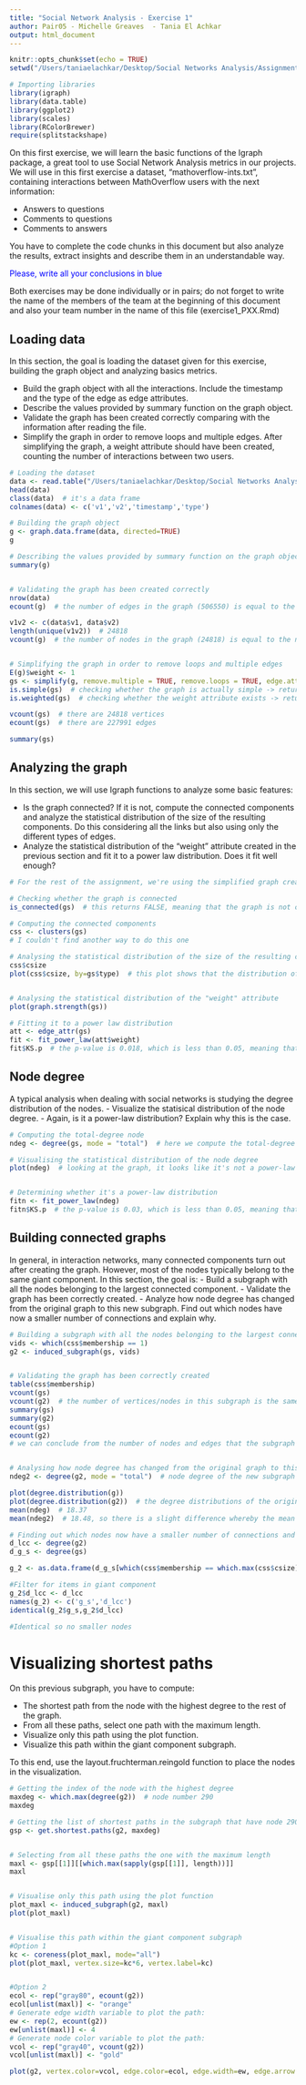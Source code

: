 ```yaml
---
title: "Social Network Analysis - Exercise 1"
author: Pair05 - Michelle Greaves  - Tania El Achkar
output: html_document
---
```


```r
knitr::opts_chunk$set(echo = TRUE)
setwd("/Users/taniaelachkar/Desktop/Social Networks Analysis/Assignment 1")

# Importing libraries
library(igraph)
library(data.table)
library(ggplot2)
library(scales)
library(RColorBrewer)
require(splitstackshape)
```

On this first exercise, we will learn the basic functions of the Igraph package, a great tool to use Social Network Analysis metrics in our projects. We will use in this first exercise a dataset, "mathoverflow-ints.txt", containing interactions between MathOverflow users with the next information:

- Answers to questions
- Comments to questions
- Comments to answers

You have to complete the code chunks in this document but also analyze the results, extract insights and describe them in an understandable way.

<span style="color:blue">Please, write all your conclusions in blue</span>

Both exercises may be done individually or in pairs; do not forget to write the name of the members of the team at the beginning of this document and also your team number in the name of this file (exercise1_PXX.Rmd)

## Loading data

In this section, the goal is loading the dataset given for this exercise, building the graph object and analyzing basics metrics.

- Build the graph object with all the interactions. Include the timestamp and the type of the edge as edge attributes.
- Describe the values provided by summary function on the graph object.
- Validate the graph has been created correctly comparing with the information after reading the file.
- Simplify the graph in order to remove loops and multiple edges. After simplifying the graph, a weight attribute should have been created, counting the number of interactions between two users.

```r
# Loading the dataset
data <- read.table("/Users/taniaelachkar/Desktop/Social Networks Analysis/Assignment 1/mathoverflow-ints.txt")
head(data)
class(data)  # it's a data frame
colnames(data) <- c('v1','v2','timestamp','type')

# Building the graph object
g <- graph.data.frame(data, directed=TRUE)
g

# Describing the values provided by summary function on the graph object 
summary(g)


# Validating the graph has been created correctly
nrow(data)
ecount(g)  # the number of edges in the graph (506550) is equal to the number of observations in the dataset

v1v2 <- c(data$v1, data$v2)
length(unique(v1v2))  # 24818
vcount(g)  # the number of nodes in the graph (24818) is equal to the number of unique values between v1 and v2, implying that the information is the same and that the graph has been created correctly


# Simplifying the graph in order to remove loops and multiple edges
E(g)$weight <- 1
gs <- simplify(g, remove.multiple = TRUE, remove.loops = TRUE, edge.attr.comb=list(weight="sum"))
is.simple(gs)  # checking whether the graph is actually simple -> returns TRUE
is.weighted(gs)  # checking whether the weight attribute exists -> returns TRUE

vcount(gs)  # there are 24818 vertices
ecount(gs)  # there are 227991 edges

summary(gs)
```

## Analyzing the graph

In this section, we will use Igraph functions to analyze some basic features:

- Is the graph connected? If it is not, compute the connected components and analyze the statistical distribution of the size of the resulting components. Do this considering all the links but also using only the different types of edges. 
- Analyze the statistical distribution of the "weight" attribute created in the previous section and fit it to a power law distribution. Does it fit well enough? 

```r
# For the rest of the assignment, we're using the simplified graph created above

# Checking whether the graph is connected
is_connected(gs)  # this returns FALSE, meaning that the graph is not connected

# Computing the connected components 
css <- clusters(gs)
# I couldn't find another way to do this one

# Analysing the statistical distribution of the size of the resulting components
css$csize
plot(css$csize, by=gs$type)  # this plot shows that the distribution of the size of the components is not normally distributed. In fact, one cluster has a size of 24668 nodes, while the other clusters have a size ranging from 1 to 3 nodes and don't appear distinctly from zero on the plot because they're very close to zero, especially compared to the value of 24668 that significantly increases the scale of the graph


# Analysing the statistical distribution of the "weight" attribute
plot(graph.strength(gs))  

# Fitting it to a power law distribution
att <- edge_attr(gs)
fit <- fit_power_law(att$weight)
fit$KS.p  # the p-value is 0.018, which is less than 0.05, meaning that we reject the test hypothesis that the original data could have been drawn from the fitted power-law distribution. Therefore no, it doesn't fit well enough because it didn't come from a power-law distribution, which we can confirm by looking at the graph of the weight attribute 
```


## Node degree

A typical analysis when dealing with social networks is studying the degree distribution of the nodes.
- Visualize the statisical distribution of the node degree.
- Again, is it a power-law distribution? Explain why this is the case.

```r
# Computing the total-degree node
ndeg <- degree(gs, mode = "total")  # here we compute the total-degree node of the full graph (not the simplified one) because it includes the values of in-degree and out-degree nodes. 

# Visualising the statistical distribution of the node degree
plot(ndeg)  # looking at the graph, it looks like it's not a power-law distribution


# Determining whether it's a power-law distribution
fitn <- fit_power_law(ndeg)
fitn$KS.p  # the p-value is 0.03, which is less than 0.05, meaning that we don't accept the test hypothesis that the original data could have been drawn from the fitted power-law distribution. Therefore no, it doesn't fit well enough because it came from a power-law distribution, which we can confirm by looking at the above graph
```

## Building connected graphs

In general, in interaction networks, many connected components turn out after creating the graph. However, most of the nodes typically belong to the same giant component. In this section, the goal is:
- Build a subgraph with all the nodes belonging to the largest connected component.
- Validate the graph has been correctly created.
- Analyze how node degree has changed from the original graph to this new subgraph. Find out which nodes have now a smaller number of connections and explain why.


```r
# Building a subgraph with all the nodes belonging to the largest connected component 
vids <- which(css$membership == 1)
g2 <- induced_subgraph(gs, vids)


# Validating the graph has been correctly created
table(css$membership)
vcount(gs)
vcount(g2)  # the number of vertices/nodes in this subgraph is the same as the greatest number of nodes in one component of the main graph
summary(gs)
summary(g2)
ecount(gs)
ecount(g2)
# we can conclude from the number of nodes and edges that the subgraph has been correctly created 


# Analysing how node degree has changed from the original graph to this new subgraph
ndeg2 <- degree(g2, mode = "total")  # node degree of the new subgraph

plot(degree.distribution(g))
plot(degree.distribution(g2))  # the degree distributions of the original graph and the subgraph are identical 
mean(ndeg)  # 18.37
mean(ndeg2)  # 18.48, so there is a slight difference whereby the mean degree of the subgraph is slighty greater than that of the original graph 

# Finding out which nodes now have a smaller number of connections and explaining why 
d_lcc <- degree(g2)
d_g_s <- degree(gs)

g_2 <- as.data.frame(d_g_s[which(css$membership == which.max(css$csize))])

#Filter for items in giant component
g_2$d_lcc <- d_lcc
names(g_2) <- c('g_s','d_lcc')
identical(g_2$g_s,g_2$d_lcc)

#Identical so no smaller nodes 
```

# Visualizing shortest paths

On this previous subgraph, you have to compute:

- The shortest path from the node with the highest degree to the rest of the graph.
- From all these paths, select one path with the maximum length.
- Visualize only this path using the plot function.
- Visualize this path within the giant component subgraph.

To this end, use the layout.fruchterman.reingold function to place the nodes in the visualization.

```r
# Getting the index of the node with the highest degree
maxdeg <- which.max(degree(g2))  # node number 290 
maxdeg

# Getting the list of shortest paths in the subgraph that have node 290 as origin
gsp <- get.shortest.paths(g2, maxdeg)


# Selecting from all these paths the one with the maximum length
maxl <- gsp[[1]][[which.max(sapply(gsp[[1]], length))]]
maxl


# Visualise only this path using the plot function
plot_maxl <- induced_subgraph(g2, maxl)
plot(plot_maxl)


# Visualise this path within the giant component subgraph
#Option 1
kc <- coreness(plot_maxl, mode="all")
plot(plot_maxl, vertex.size=kc*6, vertex.label=kc)


#Option 2
ecol <- rep("gray80", ecount(g2))
ecol[unlist(maxl)] <- "orange"
# Generate edge width variable to plot the path:
ew <- rep(2, ecount(g2))
ew[unlist(maxl)] <- 4
# Generate node color variable to plot the path:
vcol <- rep("gray40", vcount(g2))
vcol[unlist(maxl)] <- "gold"

plot(g2, vertex.color=vcol, edge.color=ecol, edge.width=ew, edge.arrow.mode=0, vertex.label = NA )
```
